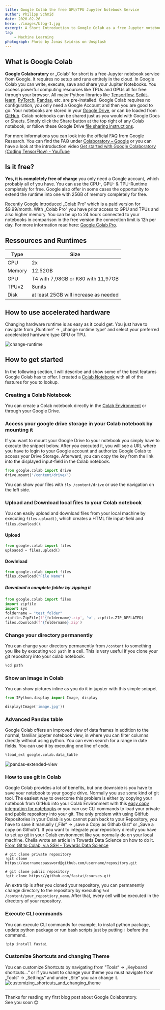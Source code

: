 ```yaml
---
title: Google Colab the free GPU/TPU Jupyter Notebook Service
author: Philipp Schmid
date: 2020-02-26
hero: ./images/blog-1.jpg
excerpt: A Short Introduction to Google Colab as a free Jupyter notebook service from Google. Learn how to use Accelerated Hardware like GPUs and TPUs to run your Machine learning completely for free in the cloud.
tag: 
    - Machine Learning
photograph: Photo by Jonas Svidras on Unsplash
---
```

## What is Google Colab
**Google Colaboratory** or „Colab“ for short is a free Jupyter notebook service from Google. It requires no setup and runs entirely in the cloud. In Google Colab you can write, execute, save and share your Jupiter Notebooks. You access powerful computing resources like TPUs and GPUs all for free through your browser. 
All major Python libraries like [Tensorflow](https://www.tensorflow.org/),  [Scikit-learn](https://scikit-learn.org/), [PyTorch](https://pytorch.org/),  [Pandas](https://pandas.pydata.org/),  etc. are pre-installed. Google Colab requires no configuration, you only need a Google Account and then you are good to go. Your notebooks are
stored in your  [Google Drive](https://drive.google.com/), or can be loaded from  [GitHub](https://github.com/).  Colab notebooks can be shared just as you would with Google Docs or Sheets. Simply click the Share button at the top right of any Colab notebook, or follow these Google Drive  [file sharing instructions](https://support.google.com/drive/answer/2494822?co=GENIE.Platform%3DDesktop&hl=en).

For more informations you can look into the official FAQ from Google Research. You can find the FAQ under [Colaboratory – Google](https://research.google.com/colaboratory/faq.html) or you can have a look at the introduction video [Get started with Google Colaboratory (Coding TensorFlow) - YouTube](https://www.youtube.com/watch?v=inN8seMm7UI)

## Is it free? 
**Yes, it is completely free of charge** you only need a Google account, which probably all of you have. You can use the CPU-, GPU- & TPU-Runtime completely for free. Google also offer in some cases the opportunity to extend the runtime into one with 25GB of memory completely for free. 

Recently Google Introduced „Colab Pro“ which is a paid version for $9.99/month. With „Colab Pro“ you have prior access to GPU and TPUs and also higher memory. You can be up to 24 hours connected to your notebooks in comparison in the free version the connection limit is 12h per day. For more information read here: [Google Colab Pro](https://colab.research.google.com/signup?utm_source=faq&utm_medium=link&utm_campaign=why_arent_resources_guaranteed).

## Ressources and Runtimes
| Type   	| Size                                 	|
|--------	|--------------------------------------	|
| CPU    	| 2x                                   	|
| Memory 	| 12.52GB                              	|
| GPU    	| T4 with 7,98GB or K80 with 11,97GB  	|
| TPUv2  	| 8units                               	|
| Disk   	| at least 25GB will increase as needed 	|

## How to use accelerated hardware
Changing hardware runtime is as easy as it could get. You just have to navigate from „Runtime“ -> „change runtime type“ and select your preferred accelerated hardware type GPU or TPU. 

![change-runtime](./images/change-runtime.gif)

## How to get started
In the following section, I will describe and show some of the best features Google Colab has to offer. I created a [Colab Notebook](https://colab.research.google.com/drive/1nwJ0BQjZACbGbt-AfG93LjJNT05mp4gw) with all of the features for you to lookup.
### Creating a Colab Notebook 
You can create a Colab notebook directly in the [Colab Environment](https://colab.research.google.com/) or through your Google Drive. 
### Access your google drive storage in your Colab notebook by mounting it
If you want to mount your Google Drive to your notebook you simply have to execute the snippet below. After you executed it, you will see a URL where you have to login to your Google account and authorize Google Colab to access your Drive Storage. Afterward, you can copy the key from the link into the displayed input-field in the Colab notebook. 

```python
from google.colab import drive
drive.mount('/content/drive/')
```
You can show your files with `!ls /content/drive` or use the navigation on the left side.

### Upload and Download local files to your Colab notebook
You can easily upload and download files from your local machine by executing `files.upload()`, which creates a HTML file input-field and `files.download()`.

#### Upload 
```python
from google.colab import files
uploaded = files.upload()
```
#### Dowlnload 
```python
from google.colab import files
files.download("File Name")
```
##### Download a complete folder by zipping it
```python
from google.colab import files
import zipfile
import sys
foldername = "test_folder"
zipfile.ZipFile(f'{foldername}.zip', 'w', zipfile.ZIP_DEFLATED)
files.download(f'{foldername}.zip')
```
### Change your directory permanently
You can change your directory permanently from `/content` to something you like by executing `%cd path` in a cell. This is very useful if you clone your git repository into your colab notebook.

```python
%cd path
```

### Show an image in Colab
You can show pictures inline as you do it in jupyter with this simple snippet

```python
from IPython.display import Image, display

display(Image('image.jpg'))
```
### Advanced Pandas table
Google Colab offers an improved view of data frames in addition to the normal, familiar jupyter notebook view, in where you can filter columns directly without using python. You can even search for a range in date fields. You can use it by executing one line of code.
```python
%load_ext google.colab.data_table
```
![pandas-extended-view](./images/pandas-extended-view.jpg)


### How to use git in Colab
Google Colab provides a lot of benefits, but one downside is you have to save your notebook to your google drive. Normally you use some kind of git tool. The easiest way to overcome this problem is either by copying your notebook from GitHub into your Colab Environment with this [easy copy integration for notebooks](https://colab.research.google.com/github/) or you can use CLI commands to load your private and public repository into your git. The only problem with using GitHub Repositories in your Colab is you cannot push back to your Repository, you have to save it manually („File“ -> „save a Copy as Github Gist“ or „Save a copy on Github“). If you want to integrate your repository directly you have to set up git in your Colab environment like you normally do on your local machine. Chella wrote an article in Towards Data Science on how to do it. [From Git to Colab, via SSH - Towards Data Science](https://towardsdatascience.com/using-git-with-colab-via-ssh-175e8f3751ec)
```
# git clone private repository 
!git clone https://username:password@github.com/username/repository.git

# git clone public repository 
!git clone https://github.com/fastai/courses.git
```

An extra tip is after you cloned your repository, you can permanently change directory to the repository by executing `%cd /content/your_repostiory_name`. After that, every cell will be executed in the directory of your repository.

### Execute CLI commands
You can execute CLI commands for example, to install python package, update python package or run bash scripts just by putting `!` before the command. 
```
!pip install fastai
```
### Customize Shortcuts and changing Theme
You can customize Shortcuts by navigating from "Tools“ -> „Keyboard shortcuts…“ or if you want to change your theme you must navigate from „Tools“ -> „Settings“ and under „Site“ you can change it.
![customizing_shortcuts_and_changing_theme](./images/customizing_shortcuts_and_changing_theme.gif)
 
---
Thanks for reading my first blog post about Google Colaboratory.   
See you soon 😊